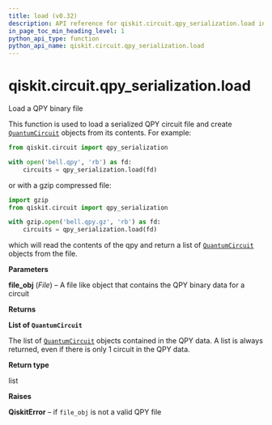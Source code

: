 ```yaml
---
title: load (v0.32)
description: API reference for qiskit.circuit.qpy_serialization.load in qiskit v0.32
in_page_toc_min_heading_level: 1
python_api_type: function
python_api_name: qiskit.circuit.qpy_serialization.load
---
```


<span id="qiskit-circuit-qpy-serialization-load" />

# qiskit.circuit.qpy\_serialization.load

<Function id="qiskit.circuit.qpy_serialization.load" isDedicatedPage={true} github="https://github.com/qiskit/qiskit/tree/stable/0.18/qiskit/circuit/qpy_serialization.py" signature="load(file_obj)">
  Load a QPY binary file

  This function is used to load a serialized QPY circuit file and create [`QuantumCircuit`](qiskit.circuit.QuantumCircuit "qiskit.circuit.QuantumCircuit") objects from its contents. For example:

  ```python
  from qiskit.circuit import qpy_serialization

  with open('bell.qpy', 'rb') as fd:
      circuits = qpy_serialization.load(fd)
  ```

  or with a gzip compressed file:

  ```python
  import gzip
  from qiskit.circuit import qpy_serialization

  with gzip.open('bell.qpy.gz', 'rb') as fd:
      circuits = qpy_serialization.load(fd)
  ```

  which will read the contents of the qpy and return a list of [`QuantumCircuit`](qiskit.circuit.QuantumCircuit "qiskit.circuit.QuantumCircuit") objects from the file.

  **Parameters**

  **file\_obj** (*File*) – A file like object that contains the QPY binary data for a circuit

  **Returns**

  **List of `QuantumCircuit`**

  The list of [`QuantumCircuit`](qiskit.circuit.QuantumCircuit "qiskit.circuit.QuantumCircuit") objects contained in the QPY data. A list is always returned, even if there is only 1 circuit in the QPY data.

  **Return type**

  list

  **Raises**

  **QiskitError** – if `file_obj` is not a valid QPY file
</Function>

